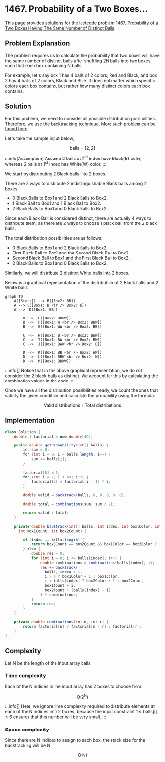 
# 1467. Probability of a Two Boxes...

This page provides solutions for the leetcode problem [1467. Probability of a Two Boxes Having The Same Number of Distinct Balls](https://leetcode.com/problems/probability-of-a-two-boxes-having-the-same-number-of-distinct-balls/description/).

## Problem Explanation

The problem requires us to calculate the probability that two boxes will have the same number of distinct balls after shuffling $2\text{N}$ balls into two boxes, such that each box containing $\text{N}$ balls.

For example, let's say box $1$ has $4$ balls of $2$ colors, Red and Black, and box $2$ has $4$ balls of $2$ colors, Black and Blue. It does not matter which specific colors each box contains, but rather how many distinct colors each box contains.


## Solution

For this problem, we need to consider all possible distribution possibilities. Therefore, we use the backtracking technique. [More such problem can be found here](/data-structures-and-algorithms/backtracking).


Let's take the sample input below,

$$
\text{balls} = [2,2]
$$

:::info[Assumption]
Assume $2$ balls at $0^{th}$ index have Black(B) color, whereas $2$ balls at $1^{st}$ index has White(W) color. 
:::

We start by distributing $2$ Black balls into $2$ boxes. 

There are $3$ ways to distribute $2$ indistinguishable Black balls among $2$ boxes: 

- $0$ Black Balls to Box$1$ and $2$ Black Balls to Box$2$.
- $1$ Black Ball to Box$1$ and $1$ Black Ball to Box$2$.
- $2$ Black Balls to Box$1$ and $0$ Black Balls to Box$2$.

Since each Black Ball is considered distinct, there are actually $4$ ways to distribute them, as there are $2$ ways to choose $1$ black ball from the $2$ black balls. 

The total distribution possibilities are as follows:

- $0$ Black Balls to Box$1$ and $2$ Black Balls to Box$2$.
- First Black Ball to Box$1$ and the Second Black Ball to Box$2$.
- Second Black Ball to Box$1$ and the First Black Ball to Box$2$.
- $2$ Black Balls to Box$1$ and $0$ Black Balls to Box$2$.

Similarly, we will distribute $2$ distinct White balls into $2$ boxes.

Below is a graphical representation of the distribution of $2$ Black balls and $2$ White balls: 

<div style={{textAlign:"center"}}>

```mermaid
graph TD
    A([Start]) --> B([Box2: BB])
    A --> C([Box1: B <br /> Box2: B])
    A -->  D([Box1: BB])

		B -->  E([Box2: BBWW])
		B -->  F([Box1: W <br /> Box2: BBW])
		B -->  G([Box1: WW <br /> Box2: BB])

		C -->  H([Box1: B <br /> Box2: BWW])
		C -->  I([Box1: BW <br /> Box2: BW])
		C -->  J([Box1: BWW <br /> Box2: B])

		D -->  K([Box1: BB <br /> Box2: WW])
		D -->  L([Box1: BBW <br /> Box2: W])
		D -->  M([Box1: BBWW])
``` 
</div>

:::info[]
Notice that in the above graphical representation, we do not consider the 2 black balls as distinct. We account for this by calculating the combination values in the code.
:::

Once we have all the distribution possibilities ready, we count the ones that satisfy the given condition and calculate the probability using the formula:

$$
\text{Valid distributions} \div \text{Total distributions}
$$


## Implementation

<Tabs>
  <TabItem value="Java" label="Java" default>

```java
class Solution {
    double[] factorial = new double[49]; 

    public double getProbability(int[] balls) {
        int sum = 0;
        for (int i = 0; i < balls.length; i++) {
            sum += balls[i];
        }

        factorial[0] = 1;
        for (int i = 1; i < 49; i++) {
            factorial[i] = factorial[i - 1] * i;
        }

        double valid = backtrack(balls, 0, 0, 0, 0, 0); 

        double total = combinations(sum, sum / 2); 

        return valid / total; 
    }

    private double backtrack(int[] balls, int index, int box1Color, int box2Color,
      int box1Count, int box2Count) {

        if (index == balls.length) {
            return box1Count == box2Count && box1Color == box2Color ? 1 : 0;
        } else {
            double res = 0;
            for (int i = 0; i <= balls[index]; i++) {
                double combinations = combinations(balls[index], i);
                res += backtrack(
                  balls, index + 1,
                  i > 0 ? box1Color + 1 : box1Color,
                  i < balls[index] ? box2Color + 1 : box2Color,
                  box1Count + i,
                  box2Count + (balls[index] - i)
                ) * combinations;
            }
            return res;
        }
    }

    private double combinations(int n, int r) {
        return factorial[n] / factorial[n - r] / factorial[r];
    }
}
```
</TabItem>
</Tabs>

## Complexity

Let $\text{N}$ be the length of the input array $\text{balls}$

### Time complexity 

Each of the $\text{N}$ indices in the input array has $2$ boxes to choose from. 

$$
\text{O}(2 ^ \text{N})
$$


:::info[]
Here, we ignore time complexity required to distribute elements at each of the $\text{N}$ indices into $2$ boxes, because the input constraint $1 \leq \text{balls}[\text{i}] \leq 6$ ensures that this number will be very small.
:::

### Space complexity

Since there are $\text{N}$ indices to assign to each box, the stack size for the backtracking will be $\text{N}$.

$$
\text{O}(\text{N})
$$

